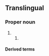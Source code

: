 ==Translingual==

===Proper noun===
{{taxoninfl|head=[[C.]] {{epinew|difficile||la}}|i=1|g=n}}

# {{speciesabbrev|C|difficile||la}}
## {{short for|mul|Clostridium difficile}}

====Derived terms====
{{der3|mul|
|C. diff
}}